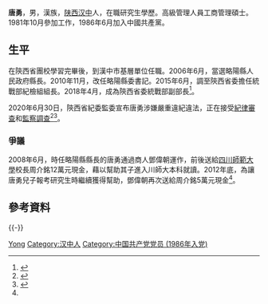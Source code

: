 {{Infobox officeholder
|image         = 
|caption       = 
|office        = {{CPC}}[[中国共产党陕西省委员会|陕西省委员会]]统一战线工作部副部长
|term_start    = 2018年4月
|term_end      = 
|minister      = [[姜锋|姜锋]]
|predecessor   = 
|successor     = 
|name          = 唐勇
|birthname     = 
|birth_date    = {{birth year and age|1963|8}}  
|birth_place   = {{CHN}}[[陕西省|陕西省]][[汉中市|汉中市]]
|death_date    = 
|death_place   = 
|party         = {{中国共产党}}
|spouse        = 
|children      = 
|profession    = 
|alma_mater    = 陕西省团校
|website       = 
|signature     = 
|footnotes     =
}}
'''唐勇'''{{BD|1963年|8月||catIdx=Tang}}，男，漢族，[[陕西|陕西]][[汉中|汉中]]人，在職研究生學歷。高級管理人員工商管理碩士。1981年10月參加工作，1986年6月加入中國共產黨。

== 生平 ==
在陝西省團校學習完畢後，到漢中市基層單位任職。2006年6月，當選略陽縣人民政府縣長。2010年11月，改任略陽縣委書記。2015年6月，調至陝西省委擔任統戰部紀檢組組長。2018年4月，成為陝西省委統戰部副部長<ref name="thepaper">{{cite news |url=https://www.thepaper.cn/newsDetail_forward_8052536 |title=曾任略阳县领导18年的唐勇被查：找商人运作儿子“专升本” |work=[[澎湃新闻|澎湃新闻]] |date=2020-06-30 |accessdate=2020-06-30 |language=zh-hans |archive-date=2020-09-12 |archive-url=https://web.archive.org/web/20200912220437/https://www.thepaper.cn/newsDetail_forward_8052536 |dead-url=no }}</ref>。

2020年6月30日，陝西省紀委監委宣布唐勇涉嫌嚴重違紀違法，正在接受[[中国共产党中央纪律检查委员会|紀律審查]]和[[中华人民共和国国家监察委员会|監察調查]]<ref>{{cite news |url=http://district.ce.cn/newarea/sddy/202006/30/t20200630_35224420.shtml |title=陕西省委统战部副部长唐勇接受审查调查 |work=中国经济网 |date=2020-06-30 |accessdate=2020-06-30 |language=zh-hans |archive-date=2020-07-23 |archive-url=https://web.archive.org/web/20200723112307/http://district.ce.cn/newarea/sddy/202006/30/t20200630_35224420.shtml |dead-url=no }}</ref><ref>{{cite news |url=http://www.ccdi.gov.cn/yaowen/202006/t20200630_221019.html |title=陕西省委统战部副部长唐勇接受审查调查 |work=中央纪委国家监委网站 |date=2020-06-30 |accessdate=2020-06-30 |language=zh-hans |archive-date=2020-07-25 |archive-url=https://web.archive.org/web/20200725001503/http://www.ccdi.gov.cn/yaowen/202006/t20200630_221019.html |dead-url=no }}</ref>。

=== 爭議 ===
2008年6月，時任略陽縣縣長的唐勇通過商人鄧偉朝運作，前後送給[[四川師範大學|四川師範大學]]校長周介銘12萬元現金，藉以幫助其子進入川師大本科就讀。2012年底，為讓唐勇兒子報考研究生時繼續獲得幫助，鄧偉朝再次送給周介銘5萬元現金<ref name="thepaper" />。

== 參考資料 ==
{{reflist}}

{{clear}}
{{-}}
{{s-start}}
{{s-ppo|cpc}}
{{s-before|[[]]}}
{{s-title|[[中国共产党略阳县委员会|中国共产党略阳县委员会]]书记|2010年11月－2015年6月}}
{{s-aft|after=[[杨瑞良|杨瑞良]]}}
{{s-gov|prc}}
{{s-before|[[]]}}
{{s-title|[[略阳县人民政府|略阳县人民政府]]县长|2006年6月－2010年11月}}
{{s-aft|after=[[杨瑞良|杨瑞良]]}}
{{s-end}}

{{中共十九大以来的反腐败工作}}
{{Authority control}}
{{DEFAULTSORT:Tang Yong}}
[[Category:唐姓|Yong]]
[[Category:汉中人|Category:汉中人]]
[[Category:中国共产党党员_(1986年入党)|Category:中国共产党党员 (1986年入党)]]